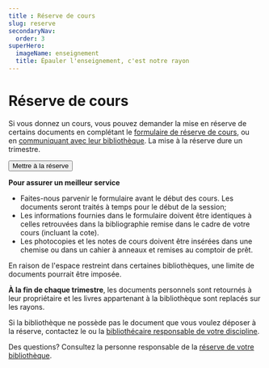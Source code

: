 ```yaml
---
title : Réserve de cours 
slug: reserve
secondaryNav:
  order: 3
superHero:
  imageName: enseignement
  title: Épauler l'enseignement, c'est notre rayon
---
```


# Réserve de cours

Si vous donnez un cours, vous pouvez demander la mise en réserve de certains documents en complétant le [formulaire de réserve de cours](/enseignement/formulaire-reserve/), ou en [communiquant avec leur bibliothèque](../nous-joindre/notre-equipe/). La mise à la réserve dure un trimestre.

<div style={{marginTop: '2em', marginBottom: '2em', display: 'flex', justifyContent: 'center'}}>
  <Button primary foncé href="../formulaire-reserve/">Mettre à la réserve</Button>
</div>

**Pour assurer un meilleur service**

- Faites-nous parvenir le formulaire avant le début des cours. Les documents seront traités à temps pour le début de la session;
- Les informations fournies dans le formulaire doivent être identiques à celles retrouvées dans la bibliographie remise dans le cadre de votre cours (incluant la cote).
- Les photocopies et les notes de cours doivent être insérées dans une chemise ou dans un cahier à anneaux et remises au comptoir de prêt.

En raison de l'espace restreint dans certaines bibliothèques, une limite de documents pourrait être imposée.

**À la fin de chaque trimestre**, les documents personnels sont retournés à leur propriétaire et les livres appartenant à la bibliothèque sont replacés sur les rayons.

Si la bibliothèque ne possède pas le document que vous voulez déposer à la réserve, contactez le ou la [bibliothécaire responsable de votre discipline](bib.umontreal.ca).

Des questions? Consultez la personne responsable de la [réserve de votre bibliothèque](bib.umontreal.ca).
